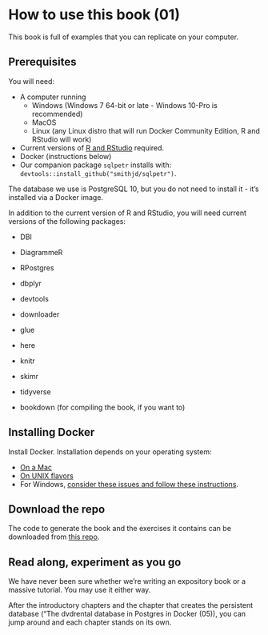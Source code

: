 # How to use this book (01)

This book is full of examples that you can replicate on your computer. 

## Prerequisites
You will need:

* A computer running 
  + Windows (Windows 7 64-bit or late - Windows 10-Pro is recommended)
  + MacOS
  + Linux (any Linux distro that will run Docker Community Edition, R and RStudio will work)
* Current versions of [R and RStudio](https://www.datacamp.com/community/tutorials/installing-R-windows-mac-ubuntu) required.
* Docker (instructions below)
* Our companion package `sqlpetr` installs with: `devtools::install_github("smithjd/sqlpetr")`.

The database we use is PostgreSQL 10, but you do not need to install it - it's installed via a Docker image. 

In addition to the current version of R and RStudio, you will need current versions of the following packages:

* DBI
* DiagrammeR
* RPostgres
* dbplyr
* devtools
* downloader
* glue
* here
* knitr
* skimr
* tidyverse

* bookdown (for compiling the book, if you want to)

## Installing Docker

Install Docker.  Installation depends on your operating system:

  + [On a Mac](https://docs.docker.com/docker-for-mac/install/)
  + [On UNIX flavors](https://docs.docker.com/install/#supported-platforms)
  + For Windows, [consider these issues and follow these instructions](https://smithjd.github.io/sql-pet/docker-hosting-for-windows.html).

## Download the repo

The code to generate the book and the exercises it contains can be downloaded from [this repo](https://github.com/smithjd/sql-pet). 

## Read along, experiment as you go

We have never been sure whether we're writing an expository book or a massive tutorial.  You may use it either way.

After the introductory chapters and the chapter that creates the persistent database ("The dvdrental database in Postgres in Docker (05)), you can jump around and each chapter stands on its own.